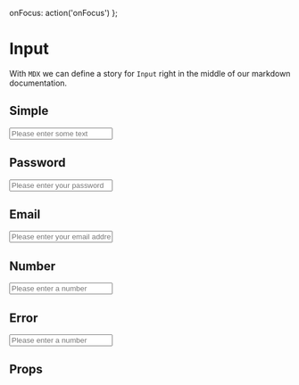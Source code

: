 

<Meta title='Inputs/Input' component={Input} />

  onFocus: action('onFocus')
};

# Input
With `MDX` we can define a story for `Input` right in the middle of our
markdown documentation.

## Simple 
<Preview>
	<Story name='Simple'>
    <Input
      {...actions}
      label="Regular Input"
      placeholder="Please enter some text"
    />
  </Story>
</Preview>

## Password 
<Preview>
	<Story name='Password'>
    <Input
      {...actions}
      type="password"
      label="Password Input"
      placeholder="Please enter your password"
    />
  </Story>
</Preview>

## Email 
<Preview>
	<Story name='Email'>
    <Input
      {...actions}
      type="email"
      label="Email Input"
      placeholder="Please enter your email address"
    />
  </Story>
</Preview>

## Number 
<Preview>
	<Story name='Number'>
    <Input
      {...actions}
      type="number"
      label="Number Input"
      placeholder="Please enter a number"
    />
  </Story>
</Preview>

## Error 
<Preview>
	<Story name='Error'>
    <Input
      {...actions}
      type="number"
      label="Number Input"
      error={true}
      errormessage={"This is Error"}
      placeholder="Please enter a number"
    />
  </Story>
</Preview>


## Props
<Props of={Input} />